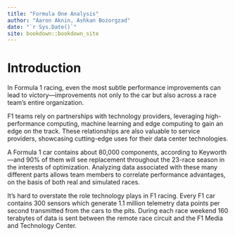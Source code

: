 ```yaml
--- 
title: "Formula One Analysis"
author: "Aaron Aknin, Ashkan Bozorgzad"
date: "`r Sys.Date()`"
site: bookdown::bookdown_site
---
```


# Introduction

In Formula 1 racing, even the most subtle performance improvements can lead to victory—improvements not only to the car but also across a race team’s entire organization.

F1 teams rely on partnerships with technology providers, leveraging high-performance computing, machine learning and edge computing to gain an edge on the track. These relationships are also valuable to service providers, showcasing cutting-edge uses for their data center technologies.

A Formula 1 car contains about 80,000 components, according to Keyworth—and 90% of them will see replacement throughout the 23-race season in the interests of optimization. Analyzing data associated with these many different parts allows team members to correlate performance advantages, on the basis of both real and simulated races.

It’s hard to overstate the role technology plays in F1 racing. Every F1 car contains 300 sensors which generate 1.1 million telemetry data points per second transmitted from the cars to the pits. During each race weekend 160 terabytes of data is sent between the remote race circuit and the F1 Media and Technology Center.

